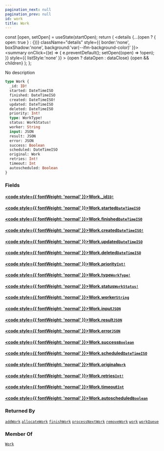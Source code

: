 ```yaml
---
pagination_next: null
pagination_prev: null
id: work
title: Work
---
```









  const [open, setOpen] = useState(startOpen);
  return (
    <details {...(open ? { open: true } : {})} className="details" style={{ border:'none', boxShadow:'none', background:'var(--ifm-background-color)' }}>
      <summary
        onClick={(e) => {
          e.preventDefault();
          setOpen((open) => !open);
        }}
        style={{ listStyle:'none' }}
      >
      {open ? dataOpen : dataClose}
      </summary>
      {open && children}
    </details>
  );
};








No description


```graphql
type Work {
  _id: ID!
  started: DateTimeISO
  finished: DateTimeISO
  created: DateTimeISO!
  updated: DateTimeISO
  deleted: DateTimeISO
  priority: Int!
  type: WorkType!
  status: WorkStatus!
  worker: String
  input: JSON
  result: JSON
  error: JSON
  success: Boolean
  scheduled: DateTimeISO
  original: Work
  retries: Int!
  timeout: Int
  autoscheduled: Boolean
}
```




### Fields

#### [<code style={{ fontWeight: 'normal' }}>Work.<b>_id</b></code>](#)<Bullet />[`ID!`](/types/scalars/id.mdx) <Badge class="badge badge--secondary" text="non-null"/> <Badge class="badge badge--secondary" text="scalar"/> 



#### [<code style={{ fontWeight: 'normal' }}>Work.<b>started</b></code>](#)<Bullet />[`DateTimeISO`](/types/scalars/date-time-iso.mdx) <Badge class="badge badge--secondary" text="scalar"/> 



#### [<code style={{ fontWeight: 'normal' }}>Work.<b>finished</b></code>](#)<Bullet />[`DateTimeISO`](/types/scalars/date-time-iso.mdx) <Badge class="badge badge--secondary" text="scalar"/> 



#### [<code style={{ fontWeight: 'normal' }}>Work.<b>created</b></code>](#)<Bullet />[`DateTimeISO!`](/types/scalars/date-time-iso.mdx) <Badge class="badge badge--secondary" text="non-null"/> <Badge class="badge badge--secondary" text="scalar"/> 



#### [<code style={{ fontWeight: 'normal' }}>Work.<b>updated</b></code>](#)<Bullet />[`DateTimeISO`](/types/scalars/date-time-iso.mdx) <Badge class="badge badge--secondary" text="scalar"/> 



#### [<code style={{ fontWeight: 'normal' }}>Work.<b>deleted</b></code>](#)<Bullet />[`DateTimeISO`](/types/scalars/date-time-iso.mdx) <Badge class="badge badge--secondary" text="scalar"/> 



#### [<code style={{ fontWeight: 'normal' }}>Work.<b>priority</b></code>](#)<Bullet />[`Int!`](/types/scalars/int.mdx) <Badge class="badge badge--secondary" text="non-null"/> <Badge class="badge badge--secondary" text="scalar"/> 



#### [<code style={{ fontWeight: 'normal' }}>Work.<b>type</b></code>](#)<Bullet />[`WorkType!`](/types/enums/work-type.mdx) <Badge class="badge badge--secondary" text="non-null"/> <Badge class="badge badge--secondary" text="enum"/> 



#### [<code style={{ fontWeight: 'normal' }}>Work.<b>status</b></code>](#)<Bullet />[`WorkStatus!`](/types/enums/work-status.mdx) <Badge class="badge badge--secondary" text="non-null"/> <Badge class="badge badge--secondary" text="enum"/> 



#### [<code style={{ fontWeight: 'normal' }}>Work.<b>worker</b></code>](#)<Bullet />[`String`](/types/scalars/string.mdx) <Badge class="badge badge--secondary" text="scalar"/> 



#### [<code style={{ fontWeight: 'normal' }}>Work.<b>input</b></code>](#)<Bullet />[`JSON`](/types/scalars/json.mdx) <Badge class="badge badge--secondary" text="scalar"/> 



#### [<code style={{ fontWeight: 'normal' }}>Work.<b>result</b></code>](#)<Bullet />[`JSON`](/types/scalars/json.mdx) <Badge class="badge badge--secondary" text="scalar"/> 



#### [<code style={{ fontWeight: 'normal' }}>Work.<b>error</b></code>](#)<Bullet />[`JSON`](/types/scalars/json.mdx) <Badge class="badge badge--secondary" text="scalar"/> 



#### [<code style={{ fontWeight: 'normal' }}>Work.<b>success</b></code>](#)<Bullet />[`Boolean`](/types/scalars/boolean.mdx) <Badge class="badge badge--secondary" text="scalar"/> 



#### [<code style={{ fontWeight: 'normal' }}>Work.<b>scheduled</b></code>](#)<Bullet />[`DateTimeISO`](/types/scalars/date-time-iso.mdx) <Badge class="badge badge--secondary" text="scalar"/> 



#### [<code style={{ fontWeight: 'normal' }}>Work.<b>original</b></code>](#)<Bullet />[`Work`](/types/objects/work.mdx) <Badge class="badge badge--secondary" text="object"/> 



#### [<code style={{ fontWeight: 'normal' }}>Work.<b>retries</b></code>](#)<Bullet />[`Int!`](/types/scalars/int.mdx) <Badge class="badge badge--secondary" text="non-null"/> <Badge class="badge badge--secondary" text="scalar"/> 



#### [<code style={{ fontWeight: 'normal' }}>Work.<b>timeout</b></code>](#)<Bullet />[`Int`](/types/scalars/int.mdx) <Badge class="badge badge--secondary" text="scalar"/> 



#### [<code style={{ fontWeight: 'normal' }}>Work.<b>autoscheduled</b></code>](#)<Bullet />[`Boolean`](/types/scalars/boolean.mdx) <Badge class="badge badge--secondary" text="scalar"/> 







### Returned By

[`addWork`](/operations/mutations/add-work.mdx)  <Badge class="badge badge--secondary" text="mutation"/><Bullet />[`allocateWork`](/operations/mutations/allocate-work.mdx)  <Badge class="badge badge--secondary" text="mutation"/><Bullet />[`finishWork`](/operations/mutations/finish-work.mdx)  <Badge class="badge badge--secondary" text="mutation"/><Bullet />[`processNextWork`](/operations/mutations/process-next-work.mdx)  <Badge class="badge badge--secondary" text="mutation"/><Bullet />[`removeWork`](/operations/mutations/remove-work.mdx)  <Badge class="badge badge--secondary" text="mutation"/><Bullet />[`work`](/operations/queries/work.mdx)  <Badge class="badge badge--secondary" text="query"/><Bullet />[`workQueue`](/operations/queries/work-queue.mdx)  <Badge class="badge badge--secondary" text="query"/>

### Member Of

[`Work`](/types/objects/work.mdx)  <Badge class="badge badge--secondary" text="object"/>

